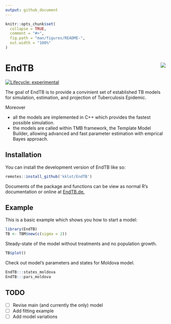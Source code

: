 ```yaml
---
output: github_document
---
```


<!-- README.md is generated from README.Rmd. Please edit that file -->

```r
knitr::opts_chunk$set(
  collapse = TRUE,
  comment = "#>",
  fig.path = "man/figures/README-",
  out.width = "100%"
)
```

# EndTB <img src="man/figures/logo120.png" align="right" />

<!-- badges: start -->
[![Lifecycle: experimental](https://img.shields.io/badge/lifecycle-experimental-orange.svg)](https://lifecycle.r-lib.org/articles/stages.html#experimental)
<!-- badges: end -->

The goal of EndTB is to provide a convinient set of established TB models for
simulation, estimation, and projection of Tuberculosis Epidemic.

Moreover

- all the models are implemented in C++ which provides the fastest possible simulation.
- the models are called within TMB framework, the Template Model Builder,
allowing advanced and fast parameter estimation with emprical Bayes approach.

## Installation

You can install the development version of EndTB like so:

```r
remotes::install_github('kklot/EndTB')
```

Documents of the package and functions can be view as normal R's documentation
or online at [EndTB.de.](https://endtb.kklot.github.io)

## Example

This is a basic example which shows you how to start a model:

```r
library(EndTB)
TB <- TBM$new(c(sigma = 2))
```

Steady-state of the model without treatments and no population growth.

```r
TB$plot()
```

Check out model's parameters and states for Moldova model.

```r
EndTB:::states_moldova
EndTB:::pars_moldova
```

## TODO

- [ ] Revise main (and currently the only) model
- [ ] Add fitting example
- [ ] Add model variations